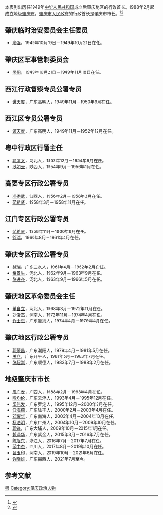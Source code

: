 本表列出历任1949年[[中华人民共和国|中华人民共和国]]成立后肇庆地区的行政首长。1988年2月起成立地级[[肇庆市|肇庆市]]，[[肇庆市人民政府|肇庆市人民政府]]的行政首长是肇庆市市长。<ref>{{Cite book |title=肇庆市志 |last2=肇庆市端州区地方志编纂委员会 编 |date=1996 |publisher=[[广东人民出版社|广东人民出版社]] |isbn=7-218-02244-8 |location=[[广州市|广州]] |author1=刘伟铿 谢子熊 主编}}</ref><ref>{{Cite book |title=肇庆市志 |date=1999 |publisher=[[广东人民出版社|广东人民出版社]] |isbn=7-218-03056-4 |location=[[广州市|广州]] |page=866-871页 |last1=肇庆市地方志编纂委员会 编}}</ref>

== 肇庆临时治安委员会主任委员 ==
*[[廖强|廖强]]，1949年10月19日－1949年10月21日在任。

== 肇庆区军事管制委员会 ==
*[[吴桐|吴桐]]，1949年10月21日－1949年11月18日在任。

== 西江行政督察专员公署专员 ==
*[[谭天度|谭天度]]，广东高明人，1949年11月－1950年9月在任。

== 西江区专员公署专员 ==
*[[谭天度|谭天度]]，广东高明人，1949年11月－1952年12月在任。

== 粤中行政区行署主任 ==
*[[郭清文|郭清文]]，河北人，1952年12月－1954年9月在任。
*[[耿如云|耿如云]]，陕西人，1954年9月－1956年1月在任。

== 高要专区行政公署专员 ==
*[[冯扬武|冯扬武]]，江西人，1956年2月－1958年3月在任。
*[[范希贤|范希贤]]，1958年3月－1958年11月在任。

== 江门专区行政公署专员 ==
*[[范希贤|范希贤]]，1958年11月－1960年8月在任。
*[[徐瑞|徐瑞]]，1960年8月－1961年4月在任。

== 肇庆专区行政公署专员 ==
*[[徐瑞|徐瑞]]，广东三水人，1961年4月－1962年2月在任。
*[[梅景生|梅景生]]，河北人，1962年9月－1963年9月在任。
*[[张进齐|张进齐]]，河北人，1963年9月－1966年5月在任。

== 肇庆地区革命委员会主任 ==
*[[董自立|董自立]]，河北人，1968年3月－1972年11月在任。
*[[刘俊杰|刘俊杰]]，河南人，1972年11月－1974年4月在任。
*[[许士杰|许士杰]]，广东澄海人，1974年4月－1979年4月在任。

== 肇庆地区行政公署专员 ==
*[[郭荣昌|郭荣昌]]，广东潮阳人，1979年4月－1981年5月在任。
*[[关立|关立]]，广东开平人，1981年5月－1983年7月在任。
*[[张超崇|张超崇]]，广东顺德人，1983年7月－1988年2月在任。

== 地级肇庆市市长 ==
*[[唐广安|唐广安]]，广西人，1988年2月－1993年4月在任。
*[[陈均伦|陈均伦]]，广东云浮人，1993年4月－1995年12月在任。
*[[梁伟发|梁伟发]]，广东罗定人，1995年12月－2000年2月在任。
*[[江海燕|江海燕]]，广东陆丰人，2000年2月－2003年4月在任。
*[[邓耀华|邓耀华]]，广东南海人，2003年4月－2004年10月在任。
*[[杨浩明|杨浩明]]，广东广州人，2004年10月－2009年10月在任。
*[[郭鋒_(1960年)|郭锋]]，广东大埔人，2009年10月－2015年1月在任。
*[[赖泽华|赖泽华]]，广东紫金人，2015年3月－2016年7月在任。
*[[陈旭东|陈旭东]]，浙江人，2016年7月－2017年7月在任。
*[[范中杰|范中杰]]，四川人，2017年8月－2019年10月在任。
*[[吕玉印|吕玉印]]，河南人，2019年10月－2021年6月在任。
*[[许晓雄|许晓雄]]，广东揭西人，2021年7月至今。

== 参考文献 ==
<references />

{{肇庆}}
[[Category:中国市长列表|粤]]
[[Category:肇庆政治人物|Category:肇庆政治人物]]